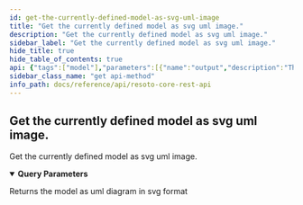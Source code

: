 ```yaml
---
id: get-the-currently-defined-model-as-svg-uml-image
title: "Get the currently defined model as svg uml image."
description: "Get the currently defined model as svg uml image."
sidebar_label: "Get the currently defined model as svg uml image."
hide_title: true
hide_table_of_contents: true
api: {"tags":["model"],"parameters":[{"name":"output","description":"The output format.","in":"query","schema":{"type":"string","enum":["svg","png"],"default":"svg"},"required":false},{"name":"show","description":"comma separated list of resources to show. Entries can be regexps.","in":"query","schema":{"type":"string"},"required":false,"explode":false,"example":"aws_ec2_instance,gcp.*"},{"name":"hide","description":"comma separated list of resources to hide. Entries can be regexps.\nhide takes precedence over show.\n","in":"query","schema":{"type":"string"},"required":false,"explode":false,"example":"aws_ec2_instance,gcp.*"},{"name":"with_inheritance","description":"Include inheritance relations in the model.","in":"query","schema":{"type":"boolean","default":true}},{"name":"with_base_classes","description":"Include all base classes of visible entries","in":"query","schema":{"type":"boolean","default":true}},{"name":"with_subclasses","description":"Include all descendant classes of visible entries","in":"query","schema":{"type":"boolean","default":false}},{"name":"dependency","description":"comma separated list of dependency relationships.\n","in":"query","schema":{"type":"string"},"required":false,"explode":false,"example":"default"},{"name":"with_predecessors","description":"Include all predecessors of selected entries","in":"query","schema":{"type":"boolean","default":false}},{"name":"with_successors","description":"Include all successors of selected entries","in":"query","schema":{"type":"boolean","default":false}},{"name":"with_properties","description":"Show properties of selected entries","in":"query","schema":{"type":"boolean","default":true}},{"name":"link_classes","description":"Add anchor links to classes.","in":"query","schema":{"type":"boolean","default":false}}],"responses":{"200":{"description":"Returns the model as uml diagram in svg format"}},"description":"Get the currently defined model as svg uml image.","method":"get","path":"/model/uml","servers":[{"url":"https://localhost:8900"}],"info":{"title":"Resoto Core REST API","version":"V1"},"postman":{"name":"Get the currently defined model as svg uml image.","description":{"type":"text/plain"},"url":{"path":["model","uml"],"host":["{{baseUrl}}"],"query":[{"disabled":false,"description":{"content":"The output format.","type":"text/plain"},"key":"output","value":""},{"disabled":false,"description":{"content":"comma separated list of resources to show. Entries can be regexps.","type":"text/plain"},"key":"show","value":""},{"disabled":false,"description":{"content":"comma separated list of resources to hide. Entries can be regexps.\nhide takes precedence over show.\n","type":"text/plain"},"key":"hide","value":""},{"disabled":false,"description":{"content":"Include inheritance relations in the model.","type":"text/plain"},"key":"with_inheritance","value":""},{"disabled":false,"description":{"content":"Include all base classes of visible entries","type":"text/plain"},"key":"with_base_classes","value":""},{"disabled":false,"description":{"content":"Include all descendant classes of visible entries","type":"text/plain"},"key":"with_subclasses","value":""},{"disabled":false,"description":{"content":"comma separated list of dependency relationships.\n","type":"text/plain"},"key":"dependency","value":""},{"disabled":false,"description":{"content":"Include all predecessors of selected entries","type":"text/plain"},"key":"with_predecessors","value":""},{"disabled":false,"description":{"content":"Include all successors of selected entries","type":"text/plain"},"key":"with_successors","value":""},{"disabled":false,"description":{"content":"Show properties of selected entries","type":"text/plain"},"key":"with_properties","value":""},{"disabled":false,"description":{"content":"Add anchor links to classes.","type":"text/plain"},"key":"link_classes","value":""}],"variable":[]},"method":"GET"}}
sidebar_class_name: "get api-method"
info_path: docs/reference/api/resoto-core-rest-api
---
```



## Get the currently defined model as svg uml image.

Get the currently defined model as svg uml image.

<details style={{"marginBottom":"1rem"}} data-collapsed={false} open={true}><summary style={{}}><strong>Query Parameters</strong></summary><div><ul><ParamsItem className={"paramsItem"} param={{"name":"output","description":"The output format.","in":"query","schema":{"type":"string","enum":["svg","png"],"default":"svg"},"required":false}}></ParamsItem><ParamsItem className={"paramsItem"} param={{"name":"show","description":"comma separated list of resources to show. Entries can be regexps.","in":"query","schema":{"type":"string"},"required":false,"explode":false,"example":"aws_ec2_instance,gcp.*"}}></ParamsItem><ParamsItem className={"paramsItem"} param={{"name":"hide","description":"comma separated list of resources to hide. Entries can be regexps.\nhide takes precedence over show.\n","in":"query","schema":{"type":"string"},"required":false,"explode":false,"example":"aws_ec2_instance,gcp.*"}}></ParamsItem><ParamsItem className={"paramsItem"} param={{"name":"with_inheritance","description":"Include inheritance relations in the model.","in":"query","schema":{"type":"boolean","default":true}}}></ParamsItem><ParamsItem className={"paramsItem"} param={{"name":"with_base_classes","description":"Include all base classes of visible entries","in":"query","schema":{"type":"boolean","default":true}}}></ParamsItem><ParamsItem className={"paramsItem"} param={{"name":"with_subclasses","description":"Include all descendant classes of visible entries","in":"query","schema":{"type":"boolean","default":false}}}></ParamsItem><ParamsItem className={"paramsItem"} param={{"name":"dependency","description":"comma separated list of dependency relationships.\n","in":"query","schema":{"type":"string"},"required":false,"explode":false,"example":"default"}}></ParamsItem><ParamsItem className={"paramsItem"} param={{"name":"with_predecessors","description":"Include all predecessors of selected entries","in":"query","schema":{"type":"boolean","default":false}}}></ParamsItem><ParamsItem className={"paramsItem"} param={{"name":"with_successors","description":"Include all successors of selected entries","in":"query","schema":{"type":"boolean","default":false}}}></ParamsItem><ParamsItem className={"paramsItem"} param={{"name":"with_properties","description":"Show properties of selected entries","in":"query","schema":{"type":"boolean","default":true}}}></ParamsItem><ParamsItem className={"paramsItem"} param={{"name":"link_classes","description":"Add anchor links to classes.","in":"query","schema":{"type":"boolean","default":false}}}></ParamsItem></ul></div></details><div><ApiTabs><TabItem label={"200"} value={"200"}><div>

Returns the model as uml diagram in svg format

</div><div></div></TabItem></ApiTabs></div>
